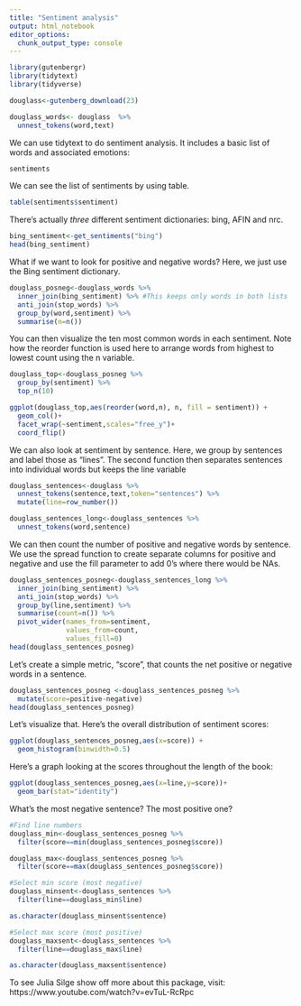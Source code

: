 ```yaml
---
title: "Sentiment analysis"
output: html_notebook
editor_options: 
  chunk_output_type: console
---
```


```r
library(gutenbergr)
library(tidytext)
library(tidyverse)

douglass<-gutenberg_download(23) 

douglass_words<- douglass  %>%
  unnest_tokens(word,text)
```

We can use tidytext to do sentiment analysis. It includes a basic list of words and associated emotions:

```r
sentiments
```

We can see the list of sentiments by using table.

```r
table(sentiments$sentiment)
```

There's actually *three* different sentiment dictionaries: bing, AFIN and nrc. 

```r
bing_sentiment<-get_sentiments("bing")
head(bing_sentiment)
```


What if we want to look for positive and negative words? Here, we just use the Bing sentiment dictionary.

```r
douglass_posneg<-douglass_words %>%
  inner_join(bing_sentiment) %>% #This keeps only words in both lists
  anti_join(stop_words) %>%
  group_by(word,sentiment) %>%
  summarise(n=n())
```

You can then visualize the ten most common words in each sentiment. Note how the reorder function is used here to arrange words from highest to lowest count using the n variable.

```r
douglass_top<-douglass_posneg %>%
  group_by(sentiment) %>%
  top_n(10) 

ggplot(douglass_top,aes(reorder(word,n), n, fill = sentiment)) + 
  geom_col()+
  facet_wrap(~sentiment,scales="free_y")+
  coord_flip()
```

We can also look at sentiment by sentence. Here, we group by sentences and label those as "lines". The second function then separates sentences into individual words but keeps the line variable

```r
douglass_sentences<-douglass %>%
  unnest_tokens(sentence,text,token="sentences") %>%
  mutate(line=row_number()) 

douglass_sentences_long<-douglass_sentences %>%
  unnest_tokens(word,sentence)
```

We can then count the number of positive and negative words by sentence. We use the spread function to create separate columns for positive and negative and use the fill parameter to add 0's where there would be NAs.

```r
douglass_sentences_posneg<-douglass_sentences_long %>%
  inner_join(bing_sentiment) %>%
  anti_join(stop_words) %>%
  group_by(line,sentiment) %>%
  summarise(count=n()) %>%
  pivot_wider(names_from=sentiment,
              values_from=count,
              values_fill=0)
head(douglass_sentences_posneg)
```

Let's create a simple metric, "score", that counts the net positive or negative words in a sentence.

```r
douglass_sentences_posneg <-douglass_sentences_posneg %>%
  mutate(score=positive-negative)
head(douglass_sentences_posneg)
```

Let's visualize that. Here's the overall distribution of sentiment scores:

```r
ggplot(douglass_sentences_posneg,aes(x=score)) +
  geom_histogram(binwidth=0.5)
```

Here's a graph looking at the scores throughout the length of the book: 

```r
ggplot(douglass_sentences_posneg,aes(x=line,y=score))+
  geom_bar(stat="identity")
```

What's the most negative sentence? The most positive one?

```r
#Find line numbers
douglass_min<-douglass_sentences_posneg %>%
  filter(score==min(douglass_sentences_posneg$score))

douglass_max<-douglass_sentences_posneg %>%
  filter(score==max(douglass_sentences_posneg$score))

#Select min score (most negative)
douglass_minsent<-douglass_sentences %>%
  filter(line==douglass_min$line) 

as.character(douglass_minsent$sentence)

#Select max score (most positive)
douglass_maxsent<-douglass_sentences %>%
  filter(line==douglass_max$line) 

as.character(douglass_maxsent$sentence)
```

To see Julia Silge show off more about this package, visit: https://www.youtube.com/watch?v=evTuL-RcRpc
